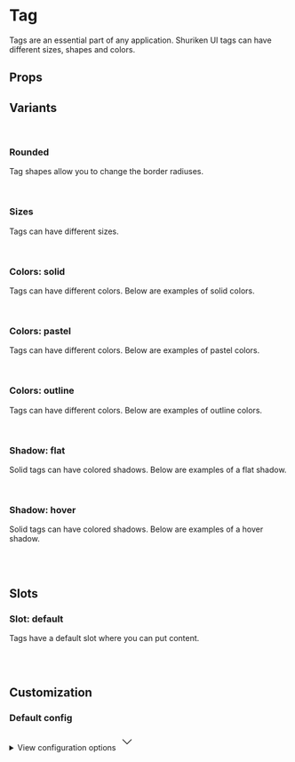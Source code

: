 
<Meta of={TagStories} />

# Tag

Tags are an essential part of any application. Shuriken UI tags can have different sizes, shapes and colors.

<Primary />

## Props

<Controls />

## Variants

<br />

### Rounded

Tag shapes allow you to change the border radiuses.

<div className="flex gap-2 bg-slate-100 dark:bg-slate-900 p-6 rounded-sm">
  <Story of={TagStories.Straight} />
  <Story of={TagStories.Rounded} />
  <Story of={TagStories.Smooth} />
  <Story of={TagStories.Curved} />
  <Story of={TagStories.Full} />
</div>

<br />

### Sizes

Tags can have different sizes.

<div className="flex items-end gap-2 bg-slate-100 dark:bg-slate-900 p-6 rounded-sm">
  <Story of={TagStories.SizeSm} />
  <Story of={TagStories.SizeMd} />
</div>

<br />

### Colors: solid

Tags can have different colors. Below are examples of solid colors.

<div className="flex items-end gap-2 border border-muted-200 dark:border-muted-800 bg-white dark:bg-slate-900 p-6 rounded-sm">
  <Story of={TagStories.SolidDefault} />
  <Story of={TagStories.SolidMuted} />
  <Story of={TagStories.SolidPrimary} />
  <Story of={TagStories.SolidInfo} />
  <Story of={TagStories.SolidSuccess} />
  <Story of={TagStories.SolidWarning} />
  <Story of={TagStories.SolidDanger} />
</div>

<br />

### Colors: pastel

Tags can have different colors. Below are examples of pastel colors.

<div className="flex items-end gap-2 border border-muted-200 dark:border-muted-800 bg-white dark:bg-slate-900 p-6 rounded-sm">
  <Story of={TagStories.PastelDefault} />
  <Story of={TagStories.PastelMuted} />
  <Story of={TagStories.PastelPrimary} />
  <Story of={TagStories.PastelInfo} />
  <Story of={TagStories.PastelSuccess} />
  <Story of={TagStories.PastelWarning} />
  <Story of={TagStories.PastelDanger} />
</div>

<br />

### Colors: outline

Tags can have different colors. Below are examples of outline colors.

<div className="flex items-end gap-2 border border-muted-200 dark:border-muted-800 bg-white dark:bg-slate-900 p-6 rounded-sm">
  <Story of={TagStories.OutlineDefault} />
  <Story of={TagStories.OutlineMuted} />
  <Story of={TagStories.OutlinePrimary} />
  <Story of={TagStories.OutlineInfo} />
  <Story of={TagStories.OutlineSuccess} />
  <Story of={TagStories.OutlineWarning} />
  <Story of={TagStories.OutlineDanger} />
</div>

<br />

### Shadow: flat

Solid tags can have colored shadows. Below are examples of a flat shadow.

<div className="flex items-end gap-2 border border-muted-200 dark:border-muted-800 bg-white dark:bg-slate-900 p-6 rounded-sm">
  <Story of={TagStories.ShadowFlatDefault} />
  <Story of={TagStories.ShadowFlatMuted} />
  <Story of={TagStories.ShadowFlatPrimary} />
  <Story of={TagStories.ShadowFlatInfo} />
  <Story of={TagStories.ShadowFlatSuccess} />
  <Story of={TagStories.ShadowFlatWarning} />
  <Story of={TagStories.ShadowFlatDanger} />
</div>

<br />

### Shadow: hover

Solid tags can have colored shadows. Below are examples of a hover shadow.

<div className="flex items-end gap-2 border border-muted-200 dark:border-muted-800 bg-white dark:bg-slate-900 p-6 rounded-sm">
  <Story of={TagStories.ShadowHoverDefault} />
  <Story of={TagStories.ShadowHoverMuted} />
  <Story of={TagStories.ShadowHoverPrimary} />
  <Story of={TagStories.ShadowHoverInfo} />
  <Story of={TagStories.ShadowHoverSuccess} />
  <Story of={TagStories.ShadowHoverWarning} />
  <Story of={TagStories.ShadowHoverDanger} />
</div>

<br />
<br />

## Slots

### Slot: default

Tags have a default slot where you can put content.

<div className="flex items-end gap-2 bg-slate-100 dark:bg-slate-900 p-6 rounded-sm">
  <Story of={TagStories.Solid} />
</div>

<br />
<br />

## Customization

### Default config

<div className="relative">
  <details className="relative bg-slate-50 border border-slate-200 rounded-lg p-4 [&>summary>svg]:open:-rotate-180">
    <summary className="list-none cursor-pointer">
      <span className="font-sans text-slate-500">View configuration options</span>
      <svg
        className="w-5 h-5 text-slate-500 absolute top-5 end-4 transition-transform duration-300"
        xmlns="http://www.w3.org/2000/svg"
        width="32"
        height="32"
        viewBox="0 0 24 24"
      >
        <path
          fill="none"
          stroke="currentColor"
          strokeLinecap="round"
          strokeLinejoin="round"
          strokeWidth="2"
          d="m6 9l6 6l6-6"
        />
      </svg>
    </summary>

    <div className="!mt-4">
      <pre >
        {JSON.stringify(defaultConfig, null, 2)}
      </pre>
    </div>

  </details>
</div>
